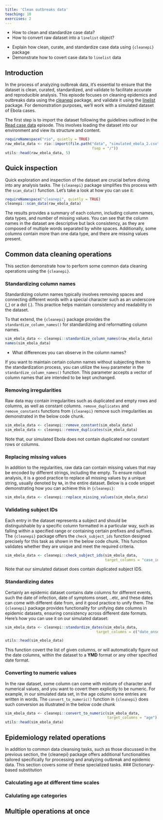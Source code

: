 ```yaml
---
title: 'Clean outbreaks data'
teaching: 10
exercises: 2
---
```


:::::::::::::::::::::::::::::::::::::: questions 

- How to clean and standardize case data?
- How to convert raw dataset into a `linelist` object?

::::::::::::::::::::::::::::::::::::::::::::::::

::::::::::::::::::::::::::::::::::::: objectives

- Explain how clean, curate, and standardize case data using `{cleanepi}` package
- Demonstrate how to covert case data to `linelist` data 

::::::::::::::::::::::::::::::::::::::::::::::::

## Introduction
In the process of analyzing outbreak data, it's essential to ensure that the dataset is clean, curated,  standardized, and validate to facilitate accurate and reproducible analysis. This episode focuses on cleaning epidemics and outbreaks  data using the [cleanepi](https://epiverse-trace.github.io/cleanepi/) package, and validate it using the [linelist](https://epiverse-trace.github.io/linelist/) package. For demonstration purposes, we'll work with a simulated dataset of Ebola cases.


The first step is to import the dataset following the guidelines outlined in the [Read case data](../episodes/read-cases.Rmd) episode. This involves loading the dataset into our environment and view its structure and content. 

```r
requireNamespace("rio", quietly = TRUE)
raw_ebola_data <- rio::import(file.path("data", "simulated_ebola_2.csv",
                                        fsep = "/"))
utils::head(raw_ebola_data, 5)
```

##  Quick inspection
Quick exploration and inspection of the dataset are crucial before diving into any  analysis tasks. The `{cleanepi}` package simplifies this process with the `scan_data()` function. Let's take a look at how you can use it:

```r
requireNamespace("cleanepi", quietly = TRUE)
cleanepi::scan_data(raw_ebola_data)
```


The results provides a summary of each column, including column names, data types, and number of missing values.  You can see that the column names in the dataset are descriptive but lack consistency, as they are composed of multiple words separated by white spaces. Additionally, some columns contain more than one data type, and there are missing values present.

## Common data cleaning operations

This section  demonstrate how to perform  some common data cleaning operations using the `{cleanepi}`.

### Standardizing column names

Standardizing column names typically involves removing spaces and connecting different words with a special character such as an underscore (_) or a dot (.). This practice helps maintain consistency and readability in the dataset.

To that extend, the `{cleanepi}` package provides the `standardize_column_names()`  for standardizing and reformatting column names. 
```r
sim_ebola_data <- cleanepi::standardize_column_names(raw_ebola_data)
names(sim_ebola_data)
```

::::::::::::::::::::::::::::::::::::: challenge 

- What differences you can observe in the column names?

::::::::::::::::::::::::::::::::::::::::::::::::

If you want to maintain certain column names without subjecting them to the standardization process, you can utilize the `keep` parameter in the `standardize_column_names()` function. This parameter accepts a vector of column names that are intended to be kept unchanged.

### Removing irregularities

Raw data may contain irregularities such as duplicated and empty rows and columns, as well as constant columns. `remove_duplicates` and `remove_constants` functions from `{cleanepi}`  remove such irregularities as demonstrated in the below code chunk. 

```r
sim_ebola_data <- cleanepi::remove_constant(sim_ebola_data)
sim_ebola_data <- cleanepi::remove_duplicates(sim_ebola_data)
```

Note that, our simulated Ebola does not contain duplicated nor constant rows or columns. 

### Replacing missing values

In addition to the regularities, raw data can contain missing values that may be encoded by different strings, including the empty. To ensure robust analysis, it is a good practice to replace all missing values by a unique string, usually denoted by `NA`, in the entire dataset. Below is a code snippet demonstrating how you can achieve this in `{cleanepi}`:

```r
sim_ebola_data <- cleanepi::replace_missing_values(sim_ebola_data)
```

### Validating subject IDs

Each entry in the dataset represents a subject and should be distinguishable by a specific column formatted in a particular way, such as falling within a specified range or containing certain prefixes and suffixes. The `{cleanepi}` package offers the `check_subject_ids` function designed precisely for this task as shown in the below code chunk. This function validates whether they are unique and  meet the required criteria.

```r
sim_ebola_data <- cleanepi::check_subject_ids(sim_ebola_data, 
                                              target_columns = "case_id")
```

Note that our simulated  dataset does contain duplicated subject IDS.

### Standardizing dates

Certainly an epidemic dataset contains date columns for different events, such the date of infection, date of symptoms onset, ..etc, and these dates can come with different date from, and it good practice to unify them. The `{cleanepi}` package provides functionality for unifying date columns in epidemic datasets, ensuring consistency across different date formats. Here's how you can use it on our simulated dataset:

```r
sim_ebola_data <- cleanepi::standardize_dates(sim_ebola_data, 
                                          target_columns = c("date_onset", "date_sample"))

utils::head(sim_ebola_data)
```

This function covert the list of given columns, or will automatically figure out the date columns,  within the  dataset   to a **YMD**  format or any other specified date format.

### Converting to numeric values

In the raw dataset, some column can come with mixture of character and numerical values, and you want to covert them explicitly to be numeric. For example, in our simulated data set, in the age column some entries are written in words. 
The `convert_to_numeric()` function in `{cleanepi}` does such conversion as illustrated in the below code chunk

```r
sim_ebola_data <- cleanepi::convert_to_numeric(sim_ebola_data, 
                                               target_columns = "age")
utils::head(sim_ebola_data)
```

## Epidemiology related operations
In addition to common data cleansing tasks, such as those discussed in the previous section, the {cleanepi} package offers additional functionalities tailored specifically for processing and analyzing outbreak and epidemic data. This section covers some of these specialized tasks.
### Dictionary-based substitution

### Calculating age at different time scales

### Calulating age categories

## Multiple operations at once
